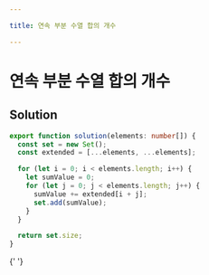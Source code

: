 ```yaml
---

title: 연속 부분 수열 합의 개수

---
```


# 연속 부분 수열 합의 개수

## Solution

```typescript filename="solution.ts" copy
export function solution(elements: number[]) {
  const set = new Set();
  const extended = [...elements, ...elements];

  for (let i = 0; i < elements.length; i++) {
    let sumValue = 0;
    for (let j = 0; j < elements.length; j++) {
      sumValue += extended[i + j];
      set.add(sumValue);
    }
  }

  return set.size;
}
```

{' '}
<ProblemLink
  codingSite="programmers"
  href="https://school.programmers.co.kr/learn/courses/30/lessons/131701"
  title="연속 부분 수열 합의 개수"
/>
